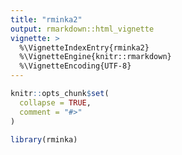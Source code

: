 ```yaml
---
title: "rminka2"
output: rmarkdown::html_vignette
vignette: >
  %\VignetteIndexEntry{rminka2}
  %\VignetteEngine{knitr::rmarkdown}
  %\VignetteEncoding{UTF-8}
---
```


```r
knitr::opts_chunk$set(
  collapse = TRUE,
  comment = "#>"
)
```

```r
library(rminka)
```
